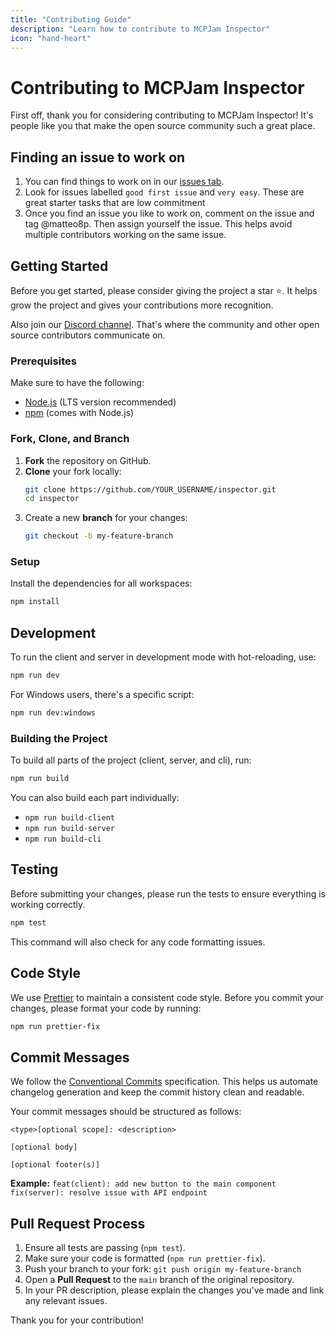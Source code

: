 ```yaml
---
title: "Contributing Guide"
description: "Learn how to contribute to MCPJam Inspector"
icon: "hand-heart"
---
```


# Contributing to MCPJam Inspector

First off, thank you for considering contributing to MCPJam Inspector! It's people like you that make the open source community such a great place.

## Finding an issue to work on

1. You can find things to work on in our [issues tab](https://github.com/MCPJam/inspector/issues).
2. Look for issues labelled `good first issue` and `very easy`. These are great starter tasks that are low commitment
3. Once you find an issue you like to work on, comment on the issue and tag @matteo8p. Then assign yourself the issue. This helps avoid multiple contributors working on the same issue.

## Getting Started

Before you get started, please consider giving the project a star ⭐. It helps grow the project and gives your contributions more recognition.

Also join our [Discord channel](https://discord.com/invite/JEnDtz8X6z). That's where the community and other open source contributors communicate on.

### Prerequisites

Make sure to have the following:

- [Node.js](https://nodejs.org/) (LTS version recommended)
- [npm](https://www.npmjs.com/) (comes with Node.js)

### Fork, Clone, and Branch

1.  **Fork** the repository on GitHub.
2.  **Clone** your fork locally:
    ```bash
    git clone https://github.com/YOUR_USERNAME/inspector.git
    cd inspector
    ```
3.  Create a new **branch** for your changes:
    ```bash
    git checkout -b my-feature-branch
    ```

### Setup

Install the dependencies for all workspaces:

```bash
npm install
```

## Development

To run the client and server in development mode with hot-reloading, use:

```bash
npm run dev
```

For Windows users, there's a specific script:

```bash
npm run dev:windows
```

### Building the Project

To build all parts of the project (client, server, and cli), run:

```bash
npm run build
```

You can also build each part individually:

- `npm run build-client`
- `npm run build-server`
- `npm run build-cli`

## Testing

Before submitting your changes, please run the tests to ensure everything is working correctly.

```bash
npm test
```

This command will also check for any code formatting issues.

## Code Style

We use [Prettier](https://prettier.io/) to maintain a consistent code style. Before you commit your changes, please format your code by running:

```bash
npm run prettier-fix
```

## Commit Messages

We follow the [Conventional Commits](https://www.conventionalcommits.org/en/v1.0.0/) specification. This helps us automate changelog generation and keep the commit history clean and readable.

Your commit messages should be structured as follows:

```
<type>[optional scope]: <description>

[optional body]

[optional footer(s)]
```

**Example:**
`feat(client): add new button to the main component`
`fix(server): resolve issue with API endpoint`

## Pull Request Process

1.  Ensure all tests are passing (`npm test`).
2.  Make sure your code is formatted (`npm run prettier-fix`).
3.  Push your branch to your fork: `git push origin my-feature-branch`
4.  Open a **Pull Request** to the `main` branch of the original repository.
5.  In your PR description, please explain the changes you've made and link any relevant issues.

Thank you for your contribution!
